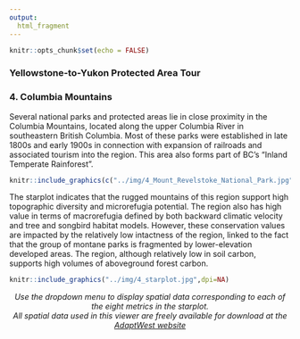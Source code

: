 ```yaml
---
output:
  html_fragment    
---
```

```r
knitr::opts_chunk$set(echo = FALSE)
```
### **Yellowstone-to-Yukon Protected Area Tour**
### **4. Columbia Mountains**
Several national parks and protected areas lie in close proximity in the Columbia Mountains, located along the upper Columbia River in southeastern British Columbia. Most of these parks were established in late 1800s and early 1900s in connection with expansion of railroads and associated tourism into the region. This area also forms part of BC's "Inland Temperate Rainforest".

```r
knitr::include_graphics(c("../img/4_Mount_Revelstoke_National_Park.jpg","../img/4_GlacierNPCanada.jpg"))
```

The starplot indicates that the rugged mountains of this region support high topographic diversity and microrefugia potential. The region also has high value in terms of macrorefugia defined by both backward climatic velocity and tree and songbird habitat models. However, these conservation values are impacted by the relatively low intactness of the region, linked to the fact that the group of montane parks is fragmented by lower-elevation developed areas. The region, although relatively low in soil carbon, supports high volumes of aboveground forest carbon.  

```r
knitr::include_graphics("../img/4_starplot.jpg",dpi=NA)
```

<p align="center">
_Use the dropdown menu to display spatial data corresponding to each of the eight metrics in the starplot. 
<br>
All spatial data used in this viewer are freely available for download at the [AdaptWest website](http://adaptwest.databasin.org)_
</p>


